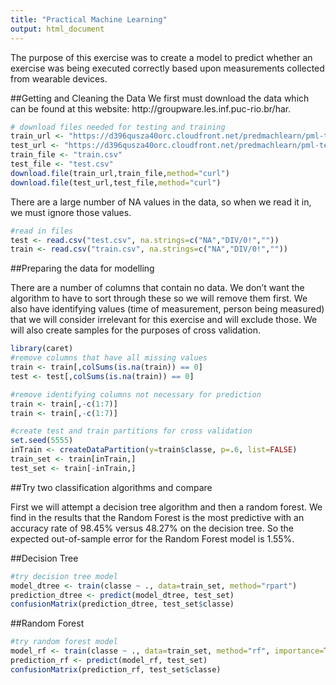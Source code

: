```yaml
---
title: "Practical Machine Learning"
output: html_document
---
```


The purpose of this exercise was to create a model to predict whether an exercise was being executed correctly based upon measurements collected from wearable devices. 

##Getting and Cleaning the Data
We first must download the data which can be found at this website: http://groupware.les.inf.puc-rio.br/har.


```r
# download files needed for testing and training
train_url <- "https://d396qusza40orc.cloudfront.net/predmachlearn/pml-training.csv"
test_url <- "https://d396qusza40orc.cloudfront.net/predmachlearn/pml-testing.csv"
train_file <- "train.csv"
test_file <- "test.csv"
download.file(train_url,train_file,method="curl")
download.file(test_url,test_file,method="curl")
```

There are a large number of NA values in the data, so when we read it in, we must ignore those values.

```r
#read in files
test <- read.csv("test.csv", na.strings=c("NA","DIV/0!",""))
train <- read.csv("train.csv", na.strings=c("NA","DIV/0!",""))
```

##Preparing the data for modelling

There are a number of columns that contain no data.  We don't want the algorithm to have to sort through these so we will remove them first.  We also have identifying values (time of measurement, person being measured) that we will consider irrelevant for this exercise and will exclude those.  We will also create samples for the purposes of cross validation.

```r
library(caret)
#remove columns that have all missing values
train <- train[,colSums(is.na(train)) == 0]
test <- test[,colSums(is.na(train)) == 0]

#remove identifying columns not necessary for prediction
train <- train[,-c(1:7)]
train <- train[,-c(1:7)]

#create test and train partitions for cross validation
set.seed(5555)
inTrain <- createDataPartition(y=train$classe, p=.6, list=FALSE)
train_set <- train[inTrain,]
test_set <- train[-inTrain,]
```

##Try two classification algorithms and compare

First we will attempt a decision tree algorithm and then a random forest.  We find in the results that the Random Forest is the most predictive with an accuracy rate of 98.45% versus 48.27% on the decision tree.  So the expected out-of-sample error for the Random Forest model is 1.55%.

##Decision Tree

```r
#try decision tree model
model_dtree <- train(classe ~ ., data=train_set, method="rpart")
prediction_dtree <- predict(model_dtree, test_set)
confusionMatrix(prediction_dtree, test_set$classe)
```

##Random Forest
```r
#try random forest model
model_rf <- train(classe ~ ., data=train_set, method="rf", importance=TRUE)
prediction_rf <- predict(model_rf, test_set)
confusionMatrix(prediction_rf, test_set$classe)
```



